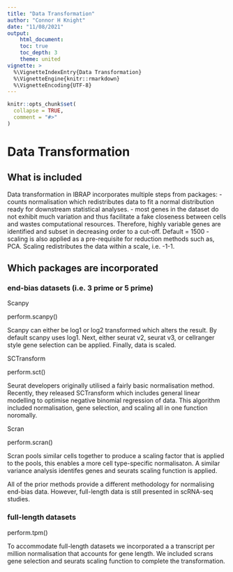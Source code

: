 ```yaml
---
title: "Data Transformation"
author: "Connor H Knight"
date: "11/08/2021"
output: 
    html_document:
    toc: true
    toc_depth: 3
    theme: united
vignette: >
  %\VignetteIndexEntry{Data Transformation}
  %\VignetteEngine{knitr::rmarkdown}
  %\VignetteEncoding{UTF-8}
---
```


```r
knitr::opts_chunk$set(
  collapse = TRUE,
  comment = "#>"
)
```
# Data Transformation

## What is included

Data transformation in IBRAP incorporates multiple steps from packages:
 - counts normalisation which redistributes data to fit a normal distribution ready for downstream statistical analyses.
 - most genes in the dataset do not exhibit much variation and thus facilitate a fake closeness between cells and wastes computational resources. Therefore, highly variable genes are identified and subset in decreasing order to a cut-off. Default = 1500
 - scaling is also applied as a pre-requisite for reduction methods such as, PCA. Scaling redistributes the data within a scale, i.e. -1-1. 

## Which packages are incorporated

### end-bias datasets (i.e. 3 prime or 5 prime)

Scanpy 

perform.scanpy()

Scanpy can either be log1 or log2 transformed which alters the result. By default scanpy uses log1. Next, either seurat v2, seurat v3, or cellranger style gene selection can be applied. Finally, data is scaled. 

SCTransform

perform.sct()

Seurat developers originally utilised a fairly basic normalisation method. Recently, they released SCTransform which includes general linear modelling to optimise negative binomial regression of data. This algorithm included normalisation, gene selection, and scaling all in one function noromally. 

Scran

perform.scran()

Scran pools similar cells together to produce a scaling factor that is applied to the pools, this enables a more cell type-specific normalisaton. A similar variance analysis identifes genes and seurats scaling function is applied. 

All of the prior methods provide a different methodology for normalising end-bias data. However, full-length data is still presented in scRNA-seq studies. 

### full-length datasets

perform.tpm()

To accommodate full-length datasets we incorporated a a transcript per million normalisation that accounts for gene length. We included scrans gene selection and seurats scaling function to complete the transformation. 
